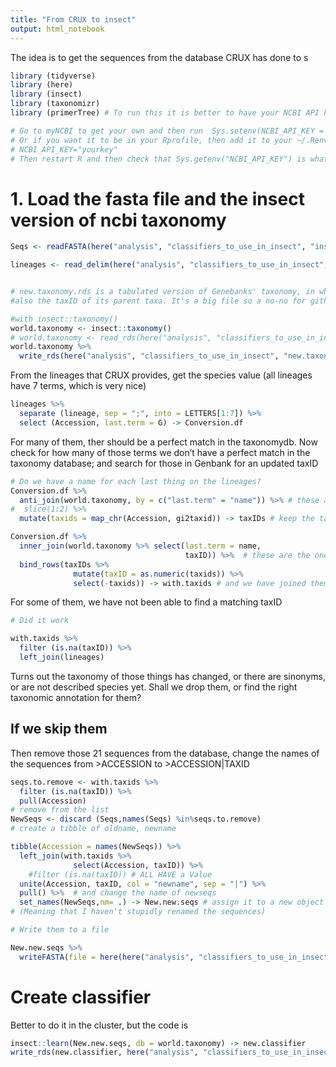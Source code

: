 ```yaml
---
title: "From CRUX to insect"
output: html_notebook
---
```


The idea is to get the sequences from the database CRUX has done to s
```r
library (tidyverse)
library (here)
library (insect)
library (taxonomizr)
library (primerTree) # To run this it is better to have your NCBI API key in the system. 

# Go to myNCBI to get your own and then run  Sys.setenv(NCBI_API_KEY = "YOUR_API_KEY")
# Or if you want it to be in your Rprofile, then add it to your ~/.Renviron by adding it to the file ~/.Renviron 
# NCBI_API_KEY="yourkey" 
# Then restart R and then check that Sys.getenv("NCBI_API_KEY") is what you want

```

# 1. Load the fasta file and the insect version of ncbi taxonomy

```r
Seqs <- readFASTA(here("analysis", "classifiers_to_use_in_insect", "insect_classifiers", "12S", "Global_.fasta"))

lineages <- read_delim(here("analysis", "classifiers_to_use_in_insect", "insect_classifiers", "12S", "Global_taxonomy.txt"), col_names = c("Accession", "lineage"), delim = "\t" )


# new.taxonomy.rds is a tabulated version of Genebanks' taxonomy, in which for each taxID you have its name and rank, and 
#also the taxID of its parent taxa. It's a big file so a no-no for github. You can download one from gdrive or 

#with insect::taxonomy()
world.taxonomy <- insect::taxonomy()
# world.taxonomy <- read_rds(here("analysis", "classifiers_to_use_in_insect", "new.taxonomy.rds"))
world.taxonomy %>% 
  write_rds(here("analysis", "classifiers_to_use_in_insect", "new.taxonomy.20210723.rds"))
```

From the lineages that CRUX provides, get the species value (all lineages have 7 terms, which is very nice)
```r
lineages %>% 
  separate (lineage, sep = ";", into = LETTERS[1:7]) %>% 
  select (Accession, last.term = G) -> Conversion.df
```

For many of them, ther should be a perfect match in the taxonomydb. Now check for how many of those terms we don't have a perfect match in the taxonomy database; and search for those in Genbank for an updated taxID  
```r
# Do we have a name for each last thing on the lineages?
Conversion.df %>% 
  anti_join(world.taxonomy, by = c("last.term" = "name")) %>% # these are the ones without match
#  slice(1:2) %>% 
  mutate(taxids = map_chr(Accession, gi2taxid)) -> taxIDs # keep the taxids

Conversion.df %>% 
  inner_join(world.taxonomy %>% select(last.term = name,
                                       taxID)) %>%  # these are the ones with a match
  bind_rows(taxIDs %>% 
              mutate(taxID = as.numeric(taxids)) %>% 
              select(-taxids)) -> with.taxids # and we have joined them all in one table
```

For some of them, we have not been able to find a matching taxID
```r
# Did it work

with.taxids %>% 
  filter (is.na(taxID)) %>% 
  left_join(lineages)
```

Turns out the taxonomy of those things has changed, or there are sinonyms, or are not described species yet. Shall we drop them, or find the right taxonomic annotation for them?


## If we skip them

Then remove those 21 sequences from the database, change the names of the sequences from >ACCESSION to >ACCESSION|TAXID

```r
seqs.to.remove <- with.taxids %>% 
  filter (is.na(taxID)) %>% 
  pull(Accession)
# remove from the list
NewSeqs <- discard (Seqs,names(Seqs) %in%seqs.to.remove)
# create a tibble of oldname, newname

tibble(Accession = names(NewSeqs)) %>% 
  left_join(with.taxids %>%
              select(Accession, taxID)) %>%
    #filter (is.na(taxID)) # ALL HAVE a Value
  unite(Accession, taxID, col = "newname", sep = "|") %>%
  pull() %>%  # and change the name of newseqs
  set_names(NewSeqs,nm= .) -> New.new.seqs # assign it to a new object so I can check they start with the same names 
# (Meaning that I haven't stupidly renamed the sequences)

# Write them to a file 

New.new.seqs %>% 
  writeFASTA(file = here(here("analysis", "classifiers_to_use_in_insect", "insect_classifiers", "12S", "Only_with_taxID.fasta")))

```



# Create classifier 

Better to do it in the cluster, but the code is

```r
insect::learn(New.new.seqs, db = world.taxonomy) -> new.classifier
write_rds(new.classifier, here("analysis", "classifiers_to_use_in_insect", "insect_classifiers", "12S", "Classifier.12S.rds"))
```

